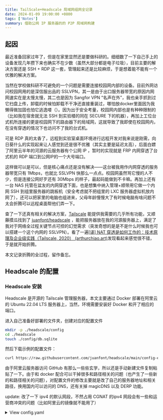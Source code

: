 ```yaml
---
title: TailScale+Headscale 局域网组网全记录
date: 2024-01-09 19:00:00 +0800
tags: ['Notes']
summary: 借助公网 IP 服务器的的 P2P 局域网构建
---
```


## 起因

最近准备回家过年了，但是在家里显然还是要做科研的。细细数了一下自己手上的设备发现几年攒下来也确实不在少数（虽然大部分都是电子垃圾），目前主要的解决方案还是 SSH + RDP 这一套，管理起来还是比较麻烦，于是想着能不能有一个优雅的解决方案。

当然在学校做科研不可避免的一个问题是需要连接校园网内部的设备。目前外网访问校园网用的是深信服出品的 SSLVPN，其一是由于出口服务器带宽的原因内网网速实在是太慢太慢，其二也是因为 Sangfor VPN “名声在外”，我也亲手抓到过它扫盘上传，卸载的时候怕卸载不干净还直接重装过，哪怕放docker里面因为我懒得做加固也怕它逃逸喽（）。因为出于安全考量，校园网内部也是有种种限制的（比如我在宿舍就无法 SSH 到实验楼的同在 SECURE 下的机器），再加上工位台式机所连接的更是校园网下的路由器下的局域网，这就导致了我即使在校园网内，在没有穿透的情况下也访问不了我的台式机。

可是 RDP 真的太香了，远程到实验室桌面环境进行远程开发对我来说是刚需，向日葵什么的实现起来让人感觉到还是很不优雅（其实主要是延迟太高），后面白嫖了阿里云半年的河源的云服务器有个公网 IP ，暂时的实现就是 FRP 内网穿透了台式机的 RDP 端口到公网IP的一个大号端口。

这样做可以是可以，但是核心痛点还是没有解决——这台被我用作内网穿透的服务器带宽只有 1Mbps，也就比 SSLVPN 快那么一点点。校园网虽然骂它慢的人不少，但是连接公网好歹还有 30Mbps 的样子，最起码能做到不卡嘛。再加上还有一台 NAS 托管在盆友的内网穿透下面，也是想集中纳入管理+顺带用它做一个内网 SSH 到组里服务器的跳板机（安全考虑就不把组里的 LXC 服务器虚拟机放内网了），还可以把家里的电脑也组进来，父母年龄慢慢大了有时候电脑有啥问题不太会折腾可以远程桌面帮他们弄一下。

查了一下还真有相关的解决方案，[Tailscale](https://tailscale.com/) 能提供我需要的几乎所有功能，又顺藤摸瓜找到了 [juanfont/headscale](https://github.com/juanfont/headscale) ，能把服务器放在我的河源服务器上，满足了我对于网络全过程关键节点可控的幻觉需求（突发奇想的是是不是什么时候我也可以搭建一个这个内网的 SSLVPN）。看了一遍[[译] NAT 穿透是如何工作的：技术原理及企业级实践（Tailscale, 2020） (arthurchiao.art)](https://arthurchiao.art/blog/how-nat-traversal-works-zh/)发现看起来感觉很不错，于是就开始折腾。

本文记录折腾的全过程，留作备忘。

## Headscale 的配置

### Headscale 安装

Headscale 是开源的 Tailscale 管理服务器，本文主要通过 Docker 部署在阿里云的 Ubuntu 22.04 LTS 服务器上，当然，环境需要安装好 Docker 和开了相应的端口。

进入自己准备好部署的文件夹，创建对应的配置文件

```bash
mkdir -p ./headscale/config
cd ./headscale
touch ./config/db.sqlite
```
然后下载示例的配置文件：
```bash
curl https://raw.githubusercontent.com/juanfont/headscale/main/config-example.yaml -o ./config/config.yaml
```
由于阿里云服务器访问 GitHub 有那么一些些玄学，所以还是手动新建文件复制粘贴了一下。由于和 docker 配合可以干掉很多和路径相关的问题（也产生了一些新的和路径相关的问题），对配置文件的修改主要就是改了自己的服务器地址和相关路径，换用国内可以访问的 DNS，还有关掉 magicDNS 以及 DERP 功能。

update: 改了一下 ipv4 的默认网段，不然占用 CGNAT 的ipv4 网段会有一些和运营商冲突的问题（比如阿里云的镜像就不能用了）

<details>
<summary> View config.yaml </summary>
```yaml
# headscale will look for a configuration file named `config.yaml` (or `config.json`) in the following order:
#
# - `/etc/headscale`
# - `~/.headscale`
# - current working directory

# The url clients will connect to.
# Typically this will be a domain like:
#
# https://myheadscale.example.com:443
#
server_url: http://公网IP:8080

# Address to listen to / bind to on the server
#
# For production:
listen_addr: 0.0.0.0:8080
# listen_addr: 127.0.0.1:8080

# Address to listen to /metrics, you may want
# to keep this endpoint private to your internal
# network
#
metrics_listen_addr: 0.0.0.0:9090

# Address to listen for gRPC.
# gRPC is used for controlling a headscale server
# remotely with the CLI
# Note: Remote access _only_ works if you have
# valid certificates.
#
# For production:
# grpc_listen_addr: 0.0.0.0:50443
grpc_listen_addr: 127.0.0.1:50443

# Allow the gRPC admin interface to run in INSECURE
# mode. This is not recommended as the traffic will
# be unencrypted. Only enable if you know what you
# are doing.
grpc_allow_insecure: false

# The Noise section includes specific configuration for the
# TS2021 Noise protocol
noise:
  # The Noise private key is used to encrypt the
  # traffic between headscale and Tailscale clients when
  # using the new Noise-based protocol.
  private_key_path: /etc/headscale/noise_private.key

# List of IP prefixes to allocate tailaddresses from.
# Each prefix consists of either an IPv4 or IPv6 address,
# and the associated prefix length, delimited by a slash.
# It must be within IP ranges supported by the Tailscale
# client - i.e., subnets of 100.64.0.0/10 and fd7a:115c:a1e0::/48.
# See below:
# IPv6: https://github.com/tailscale/tailscale/blob/22ebb25e833264f58d7c3f534a8b166894a89536/net/tsaddr/tsaddr.go#LL81C52-L81C71
# IPv4: https://github.com/tailscale/tailscale/blob/22ebb25e833264f58d7c3f534a8b166894a89536/net/tsaddr/tsaddr.go#L33
# Any other range is NOT supported, and it will cause unexpected issues.
ip_prefixes:
  - 10.255.0.0/10

# DERP is a relay system that Tailscale uses when a direct
  # - 100.64.0.0/10
  # - fd7a:115c:a1e0::/48
# connection cannot be established.
# https://tailscale.com/blog/how-tailscale-works/#encrypted-tcp-relays-derp
#
# headscale needs a list of DERP servers that can be presented
# to the clients.
derp:
  server:
    # If enabled, runs the embedded DERP server and merges it into the rest of the DERP config
    # The Headscale server_url defined above MUST be using https, DERP requires TLS to be in place
    enabled: false

    # Region ID to use for the embedded DERP server.
    # The local DERP prevails if the region ID collides with other region ID coming from
    # the regular DERP config.
    region_id: 999

    # Region code and name are displayed in the Tailscale UI to identify a DERP region
    region_code: "headscale"
    region_name: "Headscale Embedded DERP"

    # Listens over UDP at the configured address for STUN connections - to help with NAT traversal.
    # When the embedded DERP server is enabled stun_listen_addr MUST be defined.
    #
    # For more details on how this works, check this great article: https://tailscale.com/blog/how-tailscale-works/
    stun_listen_addr: "0.0.0.0:3478"

    # Private key used to encrypt the traffic between headscale DERP
    # and Tailscale clients.
    # The private key file will be autogenerated if it's missing.
    #
    private_key_path: /etc/headscale/derp_server_private.key

  # List of externally available DERP maps encoded in JSON
  urls:
    - https://controlplane.tailscale.com/derpmap/default

  # Locally available DERP map files encoded in YAML
  #
  # This option is mostly interesting for people hosting
  # their own DERP servers:
  # https://tailscale.com/kb/1118/custom-derp-servers/
  #
  # paths:
  #   - /etc/headscale/derp-example.yaml
  paths: []

  # If enabled, a worker will be set up to periodically
  # refresh the given sources and update the derpmap
  # will be set up.
  auto_update_enabled: true

  # How often should we check for DERP updates?
  update_frequency: 24h

# Disables the automatic check for headscale updates on startup
disable_check_updates: false

# Time before an inactive ephemeral node is deleted?
ephemeral_node_inactivity_timeout: 30m

# Period to check for node updates within the tailnet. A value too low will severely affect
# CPU consumption of Headscale. A value too high (over 60s) will cause problems
# for the nodes, as they won't get updates or keep alive messages frequently enough.
# In case of doubts, do not touch the default 10s.
node_update_check_interval: 10s

# SQLite config
db_type: sqlite3

# For production:
db_path: /etc/headscale/db.sqlite

# # Postgres config
# If using a Unix socket to connect to Postgres, set the socket path in the 'host' field and leave 'port' blank.
# db_type: postgres
# db_host: localhost
# db_port: 5432
# db_name: headscale
# db_user: foo
# db_pass: bar

# If other 'sslmode' is required instead of 'require(true)' and 'disabled(false)', set the 'sslmode' you need
# in the 'db_ssl' field. Refers to https://www.postgresql.org/docs/current/libpq-ssl.html Table 34.1.
# db_ssl: false

### TLS configuration
#
## Let's encrypt / ACME
#
# headscale supports automatically requesting and setting up
# TLS for a domain with Let's Encrypt.
#
# URL to ACME directory
acme_url: https://acme-v02.api.letsencrypt.org/directory

# Email to register with ACME provider
acme_email: ""

# Domain name to request a TLS certificate for:
tls_letsencrypt_hostname: ""

# Path to store certificates and metadata needed by
# letsencrypt
# For production:
tls_letsencrypt_cache_dir: /etc/headscale/cache

# Type of ACME challenge to use, currently supported types:
# HTTP-01 or TLS-ALPN-01
# See [docs/tls.md](docs/tls.md) for more information
tls_letsencrypt_challenge_type: HTTP-01
# When HTTP-01 challenge is chosen, letsencrypt must set up a
# verification endpoint, and it will be listening on:
# :http = port 80
tls_letsencrypt_listen: ":http = port 8080"

## Use already defined certificates:
tls_cert_path: ""
tls_key_path: ""

log:
  # Output formatting for logs: text or json
  format: text
  level: info

# Path to a file containg ACL policies.
# ACLs can be defined as YAML or HUJSON.
# https://tailscale.com/kb/1018/acls/
acl_policy_path: ""

# ## DNS
# #
# # headscale supports Tailscale's DNS configuration and MagicDNS.
# # Please have a look to their KB to better understand the concepts:
# #
# # - https://tailscale.com/kb/1054/dns/
# # - https://tailscale.com/kb/1081/magicdns/
# # - https://tailscale.com/blog/2021-09-private-dns-with-magicdns/
# #
# dns_config:
#   # Whether to prefer using Headscale provided DNS or use local.
#   override_local_dns: false

#   # List of DNS servers to expose to clients.
#   # nameservers:
#   #   - 1.1.1.1

#   # NextDNS (see https://tailscale.com/kb/1218/nextdns/).
#   # "abc123" is example NextDNS ID, replace with yours.
#   #
#   # With metadata sharing:
#   # nameservers:
#   #   - https://dns.nextdns.io/abc123
#   #
#   # Without metadata sharing:
#   # nameservers:
#   #   - 2a07:a8c0::ab:c123
#   #   - 2a07:a8c1::ab:c123

#   # Split DNS (see https://tailscale.com/kb/1054/dns/),
#   # list of search domains and the DNS to query for each one.
#   #
#   # restricted_nameservers:
#   #   foo.bar.com:
#   #     - 1.1.1.1
#   #   darp.headscale.net:
#   #     - 1.1.1.1
#   #     - 8.8.8.8

#   # Search domains to inject.
#   domains: []

#   # Extra DNS records
#   # so far only A-records are supported (on the tailscale side)
#   # See https://github.com/juanfont/headscale/blob/main/docs/dns-records.md#Limitations
#   # extra_records:
#   #   - name: "grafana.myvpn.example.com"
#   #     type: "A"
#   #     value: "100.64.0.3"
#   #
#   #   # you can also put it in one line
#   #   - { name: "prometheus.myvpn.example.com", type: "A", value: "100.64.0.3" }

#   # Whether to use [MagicDNS](https://tailscale.com/kb/1081/magicdns/).
#   # Only works if there is at least a nameserver defined.
#   magic_dns: false

#   # Defines the base domain to create the hostnames for MagicDNS.
#   # `base_domain` must be a FQDNs, without the trailing dot.
#   # The FQDN of the hosts will be
#   # `hostname.user.base_domain` (e.g., _myhost.myuser.example.com_).
#   base_domain: example.com

# Unix socket used for the CLI to connect without authentication
# Note: for production you will want to set this to something like:
unix_socket: /var/run/headscale/headscale.sock
unix_socket_permission: "0770"
#
# headscale supports experimental OpenID connect support,
# it is still being tested and might have some bugs, please
# help us test it.
# OpenID Connect
# oidc:
#   only_start_if_oidc_is_available: true
#   issuer: "https://your-oidc.issuer.com/path"
#   client_id: "your-oidc-client-id"
#   client_secret: "your-oidc-client-secret"
#   # Alternatively, set `client_secret_path` to read the secret from the file.
#   # It resolves environment variables, making integration to systemd's
#   # `LoadCredential` straightforward:
#   client_secret_path: "${CREDENTIALS_DIRECTORY}/oidc_client_secret"
#   # client_secret and client_secret_path are mutually exclusive.
#
#   # The amount of time from a node is authenticated with OpenID until it
#   # expires and needs to reauthenticate.
#   # Setting the value to "0" will mean no expiry.
#   expiry: 180d
#
#   # Use the expiry from the token received from OpenID when the user logged
#   # in, this will typically lead to frequent need to reauthenticate and should
#   # only been enabled if you know what you are doing.
#   # Note: enabling this will cause `oidc.expiry` to be ignored.
#   use_expiry_from_token: false
#
#   # Customize the scopes used in the OIDC flow, defaults to "openid", "profile" and "email" and add custom query
#   # parameters to the Authorize Endpoint request. Scopes default to "openid", "profile" and "email".
#
#   scope: ["openid", "profile", "email", "custom"]
#   extra_params:
#     domain_hint: example.com
#
#   # List allowed principal domains and/or users. If an authenticated user's domain is not in this list, the
#   # authentication request will be rejected.
#
#   allowed_domains:
#     - example.com
#   # Note: Groups from keycloak have a leading '/'
#   allowed_groups:
#     - /headscale
#   allowed_users:
#     - alice@example.com
#
#   # If `strip_email_domain` is set to `true`, the domain part of the username email address will be removed.
#   # This will transform `first-name.last-name@example.com` to the user `first-name.last-name`
#   # If `strip_email_domain` is set to `false` the domain part will NOT be removed resulting to the following
#   user: `first-name.last-name.example.com`
#
#   strip_email_domain: true

# Logtail configuration
# Logtail is Tailscales logging and auditing infrastructure, it allows the control panel
# to instruct tailscale nodes to log their activity to a remote server.
logtail:
  # Enable logtail for this headscales clients.
  # As there is currently no support for overriding the log server in headscale, this is
  # disabled by default. Enabling this will make your clients send logs to Tailscale Inc.
  enabled: false

# Enabling this option makes devices prefer a random port for WireGuard traffic over the
# default static port 41641. This option is intended as a workaround for some buggy
# firewall devices. See https://tailscale.com/kb/1181/firewalls/ for more information.
randomize_client_port: false
```

</details>

为了方便管理，这里我使用了 [gurucomputing/headscale-ui](https://github.com/gurucomputing/headscale-ui/tree/master)，在根文件夹下创建 `docker-compose.yml`，此时文件夹结构应如下图所示：

![](/static/images/Pasted%20image%2020240108114525.png)
配置`docker-compose.yml` 如下：

```yml
version: '3.5'
services:
  headscale:
    image: headscale/headscale:latest
    container_name: headscale
    volumes:
      - ./headscale/config:/etc/headscale/
    ports:
      - 8080:8080
      - 9090:9090
    command: headscale serve
    restart: always
  headscale-ui:
    image: ghcr.io/gurucomputing/headscale-ui:latest
    restart: always
    container_name: headscale-ui
    ports:
      - 443:443
networks:
  reverseproxy-nw:
    external: true
```

然后 `docker compose up -d` 就行了。

经过漫长的等待，看到 Docker 终于像预期一样跑起来了，这时我们就可以进行进一步的设置了。

### Headscale 配置

#### 图形界面配置

在 Docker 运行起来之后，我们应该就能直接访问对应公网 IP 的 443 端口，进入 ui 界面，提示设置 apikey，此时我们只需要执行：

```bash
docker exec headscale \
	headscale api create
```

拿到 api-key 填入即可。

**apikey 只会显示这一次**，但是 ui 界面填入的内容只保存在该浏览器的本地缓存中，所以请妥善保管好您的 apikey，或者干脆每次申请一个新的。

#### 租户创立

租户创立只需要在容器中执行一行命令：

```bash
docker exec headscale \
	headscale user create <USERNAME>
```
就可以创建一个对应用户名的租户了。

#### 节点绑定

在节点接入的提示中就会有对应的指令给出，在此备忘：

```
docker exec headscale \
	headscale nodes register --user <USERNAME> --key mkey:<key>
```

## 设备接入

在完成 Headscale 的配置之后，我们就可以将节点接入到我们的虚拟局域网中了。

### Windows 接入

访问 `<server_url>/windows` 可以查到对应的接入方法。具体而言就是在下载好新版本的 tailscale 之后在带有管理员权限的 powershell 中运行：

```bash
tailscale login --login-server <server_url>
```

按照 powershell 中给出的指示拿到 `<mkey>` 完成节点接入即可。在连接上后不要忘了在设置中取消对使用 DNS 的勾选以及选择 `run unattended` 便于远程控制。

![](/static/images/Pasted%20image%2020240109082823.png)

### Linux 接入

首先按照指引完成 Linux 端的 tailscale 程序的安装 (可能要sudo)

```bash
curl -fsSL https://tailscale.com/install.sh | sh
```

默认安装程序在国内可能有网络问题，那就也可以在 [官网](https://pkgs.tailscale.com/stable/) 下载针对不同体系结构 build 好的二进制发行文件（想从 [Github](https://github.com/tailscale/tailscale) 自己源码编译也不是不行，但是我没试过）。下载之后按照官方教程进行安装并启动`tailscaled.service`就好。之后就是登录。

```bash
sudo tailscale up --login-server=<server_url> --accept-routes=true --accept-dns=false
```

之后就是和 Windows 接入一样的流程了。

### 群晖接入

首先要维持一个和群晖的 SSH 连接。还是在在 [官网](https://pkgs.tailscale.com/stable/) 下载了对应版本和体系结构的 headscale `spk` 文件（群晖的体系结构和系统版本可以 SSH 上去用 `uname -a` 看到）。传上去之后用

```bash
sudo synopkg install {{path/to/package.spk}}
```
验证密码即可安装。

接下来进行登录，登录和 Linux 就几乎一样了，只不过要多加一个 `--reset` 的 arg。

```bash
sudo tailscale up --login-server=<server_url> --accept-routes=true --accept-dns=false --reset
```
按照指引安装即可。

### 安卓接入

在 Google Play 中安装 headscale，打开之后暂时会找不到自定义服务器的入口。这时我们不用慌，快速点击右上角的菜单展开按钮，打开收起几次之后就有了。

![](/static/images/Pasted%20image%2020240109085315.png)

输入 `<server_url>` 后返回点击 `Sign in with other`，之后的操作都是大同小异了。

### 不用服务端每次都确定： Pre-Authkey

#### 生成 Authkey

```bash
docker exec headscale \
	headscale preauthkeys create -e <TIME> --user <USERNAME>
```

其中，`<TIME>` 指有效期长度，一般最好不要超过 `24h`，如果要使这个 Authkey 可被复用，请加入 `--reusable` 这个arg。

可以使用

```bash
docker exec headscale \
	headscale --user <USERNAME> preauthkeys list
```

#### 使用 Authkey

在上面各种接入方式的命令行操作末尾加一句 `--authkey <KEY>`，即可，例如此时的 Linux 接入命令就是：

```bash
sudo tailscale up --login-server=<server_url> --accept-routes=true --accept-dns=false --authkey <KEY>
```

## 检查网络连通性

接入之后可以在服务器端使用

```bash
docker exec headscale \
	headscale nodes list
```

看到各个设备的上线状态和对应的 IP 地址，当然各个设备本身也能看到其他设备的 ip 地址（看不到上线状态但是可以ping）。

在 Linux 设备上我们执行：

```bash
ip route show table 52
```

可以看到新的路由表已经被建立了。之后就可以互相进行访问了。当然 tailscale 还有一些局域网打通之类的操作，但是由于人在校园网内网，为了安全性考虑还是不弄了。

> 本文参考了 [Tailscale 基础教程：Headscale 的部署方法和使用教程 · 云原生实验室 (icloudnative.io)](https://icloudnative.io/posts/how-to-set-up-or-migrate-headscale/) ，[Headscale 搭建 P2P 内网穿透 - Kovacs (mritd.com)](https://mritd.com/2022/10/19/use-headscale-to-build-a-p2p-network/)和相关官方文档中的一些内容，在此表示感谢。